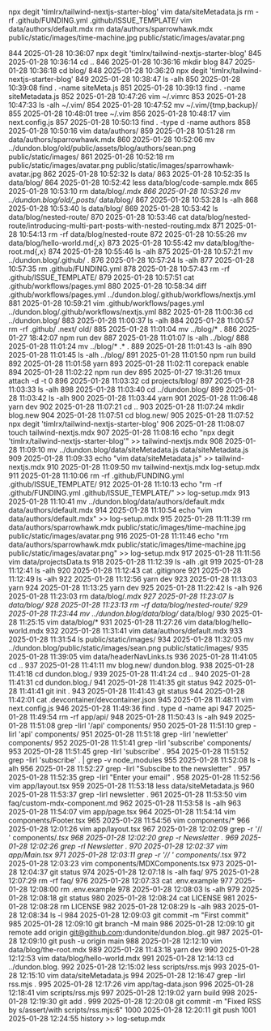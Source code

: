 npx degit 'timlrx/tailwind-nextjs-starter-blog'
vim data/siteMetadata.js
rm -rf .github/FUNDING.yml .github/ISSUE_TEMPLATE/
vim data/authors/default.mdx
rm data/authors/sparrowhawk.mdx public/static/images/time-machine.jpg public/static/images/avatar.png


  844  2025-01-28 10:36:07 npx degit 'timlrx/tailwind-nextjs-starter-blog'
  845  2025-01-28 10:36:14 cd ..
  846  2025-01-28 10:36:16 mkdir blog
  847  2025-01-28 10:36:18 cd blog/
  848  2025-01-28 10:36:20 npx degit 'timlrx/tailwind-nextjs-starter-blog'
  849  2025-01-28 10:38:47 ls -alh
  850  2025-01-28 10:39:08 find . -name siteMeta.js
  851  2025-01-28 10:39:13 find . -name siteMetadata.js
  852  2025-01-28 10:47:26 vim ~/.vimrc 
  853  2025-01-28 10:47:33 ls -alh ~/.vim/
  854  2025-01-28 10:47:52 mv ~/.vim/{tmp,backup}/
  855  2025-01-28 10:48:01 tree ~/.vim
  856  2025-01-28 10:48:17 vim next.config.js 
  857  2025-01-28 10:50:13 find . -type d -name authors
  858  2025-01-28 10:50:16 vim data/authors/
  859  2025-01-28 10:51:28 rm data/authors/sparrowhawk.mdx 
  860  2025-01-28 10:52:06 mv ../dundon.blog/old/public/assets/blog/authors/sean.png public/static/images/
  861  2025-01-28 10:52:18 rm public/static/images/avatar.png public/static/images/sparrowhawk-avatar.jpg 
  862  2025-01-28 10:52:32 ls data/
  863  2025-01-28 10:52:35 ls data/blog/
  864  2025-01-28 10:52:42 less data/blog/code-sample.mdx 
  865  2025-01-28 10:53:10 rm data/blog/*.mdx
  866  2025-01-28 10:53:26 mv ../dundon.blog/old/_posts/* data/blog/
  867  2025-01-28 10:53:28 ls -alh
  868  2025-01-28 10:53:40 ls data/blog/
  869  2025-01-28 10:53:42 ls data/blog/nested-route/
  870  2025-01-28 10:53:46 cat data/blog/nested-route/introducing-multi-part-posts-with-nested-routing.mdx 
  871  2025-01-28 10:54:13 rm -rf data/blog/nested-route
  872  2025-01-28 10:55:26 mv data/blog/hello-world.md{,x} 
  873  2025-01-28 10:55:42 mv data/blog/the-root.md{,x}
  874  2025-01-28 10:55:46 ls -alh
  875  2025-01-28 10:57:21 mv ../dundon.blog/.github/ .
  876  2025-01-28 10:57:24 ls -alh
  877  2025-01-28 10:57:35 rm .github/FUNDING.yml 
  878  2025-01-28 10:57:43 rm -rf .github/ISSUE_TEMPLATE/
  879  2025-01-28 10:57:51 cat .github/workflows/pages.yml 
  880  2025-01-28 10:58:34 diff .github/workflows/pages.yml ../dundon.blog/.github/workflows/nextjs.yml 
  881  2025-01-28 10:59:21 vim .github/workflows/pages.yml ../dundon.blog/.github/workflows/nextjs.yml 
  882  2025-01-28 11:00:36 cd ../dundon.blog/
  883  2025-01-28 11:00:37 ls -alh
  884  2025-01-28 11:00:57 rm -rf .github/ .next/ old/
  885  2025-01-28 11:01:04 mv ../blog/* .
  886  2025-01-27 18:42:07 npm run dev
  887  2025-01-28 11:01:07 ls -alh ../blog/
  888  2025-01-28 11:01:24 mv ../blog/* .* .
  889  2025-01-28 11:01:43 ls -alh
  890  2025-01-28 11:01:45 ls -alh ../blog/
  891  2025-01-28 11:01:50 npm run build
  892  2025-01-28 11:01:58 yarn
  893  2025-01-28 11:02:11 corepack enable
  894  2025-01-28 11:02:22 npm run dev
  895  2025-01-27 19:31:26 tmux attach -d -t 0
  896  2025-01-28 11:03:32 cd projects/blog/
  897  2025-01-28 11:03:33 ls -alh
  898  2025-01-28 11:03:40 cd ../dundon.blog/
  899  2025-01-28 11:03:42 ls -alh
  900  2025-01-28 11:03:44 yarn
  901  2025-01-28 11:06:48 yarn dev
  902  2025-01-28 11:07:21 cd ..
  903  2025-01-28 11:07:24 mkdir blog.new
  904  2025-01-28 11:07:51 cd blog.new/
  905  2025-01-28 11:07:52 npx degit 'timlrx/tailwind-nextjs-starter-blog'
  906  2025-01-28 11:08:07 touch tailwind-nextjs.mdx
  907  2025-01-28 11:08:16 echo "npx degit 'timlrx/tailwind-nextjs-starter-blog'" >> tailwind-nextjs.mdx 
  908  2025-01-28 11:09:10 mv ../dundon.blog/data/siteMetadata.js data/siteMetadata.js 
  909  2025-01-28 11:09:33 echo "vim data/siteMetadata.js" >> tailwind-nextjs.mdx 
  910  2025-01-28 11:09:50 mv tailwind-nextjs.mdx log-setup.mdx
  911  2025-01-28 11:10:06 rm -rf .github/FUNDING.yml .github/ISSUE_TEMPLATE/
  912  2025-01-28 11:10:13 echo "rm -rf .github/FUNDING.yml .github/ISSUE_TEMPLATE/" >> log-setup.mdx 
  913  2025-01-28 11:10:41 mv ../dundon.blog/data/authors/default.mdx data/authors/default.mdx 
  914  2025-01-28 11:10:54 echo "vim data/authors/default.mdx" >> log-setup.mdx 
  915  2025-01-28 11:11:39 rm data/authors/sparrowhawk.mdx public/static/images/time-machine.jpg public/static/images/avatar.png 
  916  2025-01-28 11:11:46 echo "rm data/authors/sparrowhawk.mdx public/static/images/time-machine.jpg public/static/images/avatar.png" >> log-setup.mdx 
  917  2025-01-28 11:11:56 vim data/projectsData.ts 
  918  2025-01-28 11:12:39 ls -alh .git
  919  2025-01-28 11:12:41 ls -alh
  920  2025-01-28 11:12:43 cat .gitignore 
  921  2025-01-28 11:12:49 ls -alh
  922  2025-01-28 11:12:56 yarn dev
  923  2025-01-28 11:13:03 yarn
  924  2025-01-28 11:13:25 yarn dev
  925  2025-01-28 11:22:42 ls -alh
  926  2025-01-28 11:23:03 rm data/blog/*.mdx
  927  2025-01-28 11:23:07 ls data/blog/
  928  2025-01-28 11:23:13 rm -rf data/blog/nested-route/
  929  2025-01-28 11:23:44 mv ../dundon.blog/data/blog/* data/blog/
  930  2025-01-28 11:25:15 vim data/blog/*
  931  2025-01-28 11:27:26 vim data/blog/hello-world.mdx 
  932  2025-01-28 11:31:41 vim data/authors/default.mdx 
  933  2025-01-28 11:31:54 ls public/static/images/
  934  2025-01-28 11:32:05 mv ../dundon.blog/public/static/images/sean.png public/static/images/
  935  2025-01-28 11:39:05 vim data/headerNavLinks.ts 
  936  2025-01-28 11:41:05 cd ..
  937  2025-01-28 11:41:11 mv blog.new/ dundon.blog.
  938  2025-01-28 11:41:18 cd dundon.blog./
  939  2025-01-28 11:41:24 cd ..
  940  2025-01-28 11:41:31 cd dundon.blog./
  941  2025-01-28 11:41:35 git status
  942  2025-01-28 11:41:41 git init .
  943  2025-01-28 11:41:43 git status
  944  2025-01-28 11:42:01 cat .devcontainer/devcontainer.json 
  945  2025-01-28 11:48:11 vim next.config.js 
  946  2025-01-28 11:49:36 find . type d -name api
  947  2025-01-28 11:49:54 rm -rf app/api/
  948  2025-01-28 11:50:43 ls -alh
  949  2025-01-28 11:51:08 grep -Iirl '/api' components/
  950  2025-01-28 11:51:10 grep -Iirl 'api' components/
  951  2025-01-28 11:51:18 grep -Iirl 'newletter' components/
  952  2025-01-28 11:51:41 grep -Iirl 'subscribe' components/
  953  2025-01-28 11:51:45 grep -Iirl 'subscribe' .
  954  2025-01-28 11:51:52 grep -Iirl 'subscribe' . | grep -v node_modules
  955  2025-01-28 11:52:08 ls -alh
  956  2025-01-28 11:52:27 grep -Iirl "Subscibe to the newsletter" .
  957  2025-01-28 11:52:35 grep -Iirl "Enter your email" .
  958  2025-01-28 11:52:56 vim app/layout.tsx 
  959  2025-01-28 11:53:18 less data/siteMetadata.js 
  960  2025-01-28 11:53:37 grep -Iirl newsletter .
  961  2025-01-28 11:53:50 vim faq/custom-mdx-component.md 
  962  2025-01-28 11:53:58 ls -alh
  963  2025-01-28 11:54:07 vim app/page.tsx 
  964  2025-01-28 11:54:14 vim components/Footer.tsx 
  965  2025-01-28 11:54:56 vim components/*
  966  2025-01-28 12:01:26 vim app/layout.tsx 
  967  2025-01-28 12:02:09 grep -r '// ' components/*.tsx
  968  2025-01-28 12:02:20 grep -r Newsletter .
  969  2025-01-28 12:02:26 grep -rl Newsletter .
  970  2025-01-28 12:02:37 vim app/Main.tsx 
  971  2025-01-28 12:03:11 grep -r '// ' components/*.tsx
  972  2025-01-28 12:03:23 vim components/MDXComponents.tsx 
  973  2025-01-28 12:04:37 git status
  974  2025-01-28 12:07:18 ls -alh faq/
  975  2025-01-28 12:07:29 rm -rf faq/
  976  2025-01-28 12:07:33 cat .env.example 
  977  2025-01-28 12:08:00 rm .env.example 
  978  2025-01-28 12:08:03 ls -alh
  979  2025-01-28 12:08:18 git status
  980  2025-01-28 12:08:24 cat LICENSE 
  981  2025-01-28 12:08:28 rm LICENSE 
  982  2025-01-28 12:08:29 ls -alh
  983  2025-01-28 12:08:34 ls -l
  984  2025-01-28 12:09:03 git commit -m "First commit"
  985  2025-01-28 12:09:10 git branch -M main
  986  2025-01-28 12:09:10 git remote add origin git@github.com:dundonite/dundon.blog..git
  987  2025-01-28 12:09:10 git push -u origin main
  988  2025-01-28 12:12:10 vim data/blog/the-root.mdx 
  989  2025-01-28 11:43:18 yarn dev
  990  2025-01-28 12:12:53 vim data/blog/hello-world.mdx 
  991  2025-01-28 12:14:13 cd ../dundon.blog.
  992  2025-01-28 12:15:02 less scripts/rss.mjs 
  993  2025-01-28 12:15:10 vim data/siteMetadata.js 
  994  2025-01-28 12:16:47 grep -Iirl rss.mjs .
  995  2025-01-28 12:17:26 vim app/tag-data.json 
  996  2025-01-28 12:18:41 vim scripts/rss.mjs 
  997  2025-01-28 12:19:02 yarn build
  998  2025-01-28 12:19:30 git add .
  999  2025-01-28 12:20:08 git commit -m "Fixed RSS by s/assert/with scripts/rss.mjs:6"
 1000  2025-01-28 12:20:11 git push
 1001  2025-01-28 12:24:55 history >> log-setup.mdx 
